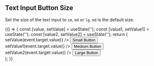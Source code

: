 

<Meta
  title="Patterns/Text Input : Button Size"
/>

## Text Input Button Size

Set the size of the text input to `sm`, `md` or `lg`. `md` is the default size.

<Canvas>
  <Story name="TextInputButtonSize">
    {() => {
      const [value, setValue] = useState('');
      const [value1, setValue1] = useState('');
      const [value2, setValue2] = useState('');
      return (
        <div>
          <Box
            display="flex"
            direction="row"
            justify="between"
            overflow="hidden"
            alignItems="flex-end"
          >
            <Box>
              <TextInput
                id="default"
                value={value}
                placeholder="Small"
                size="sm"
                onChange={event => setValue(event.target.value)}
              />
            </Box>
            <Box>
              <Button size="sm">Small Button</Button>
            </Box>
          </Box>
          <Box
            display="flex"
            direction="row"
            justify="between"
            overflow="hidden"
            alignItems="flex-end"
          >
            <Box>
              <TextInput
                id="default"
                value={value1}
                placeholder="Medium"
                onChange={event => setValue1(event.target.value)}
              />
            </Box>
            <Box>
              <Button>
                Medium Button
              </Button>
            </Box>
          </Box>
          <Box
            display="flex"
            direction="row"
            justify="between"
            overflow="hidden"
            alignItems="flex-end"
          >
            <Box>
              <TextInput
                id="default"
                value={value2}
                placeholder="Large"
                size="lg"
                onChange={event => setValue2(event.target.value)}
              />
            </Box>
            <Box>
              <Button size="lg">
                Large Button
              </Button>
            </Box>
          </Box>
        </div>
      );
    }}
  </Story>
</Canvas>